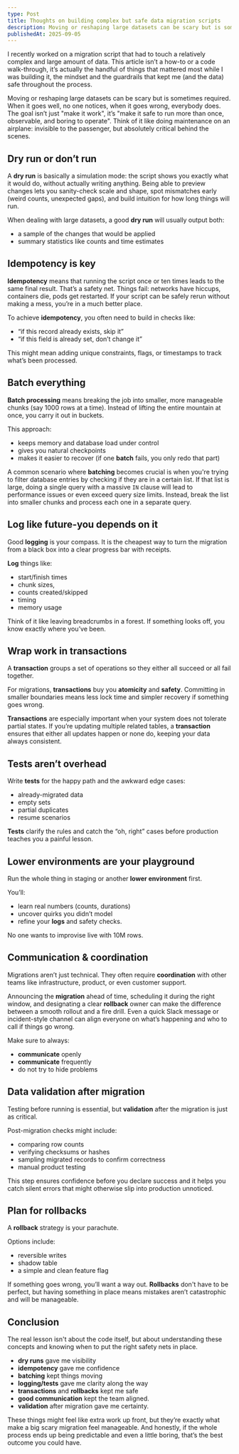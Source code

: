 ```yaml
---
type: Post
title: Thoughts on building complex but safe data migration scripts
description: Moving or reshaping large datasets can be scary but is sometimes required. When it goes well, no one notices, when it goes wrong, everybody does. The goal isn’t just "make it work", it’s "make it safe to run more than once, observable, and boring to operate".
publishedAt: 2025-09-05
---
```


I recently worked on a migration script that had to touch a relatively complex and large amount of data. This article isn’t a how-to or a code walk-through, it’s actually the handful of things that mattered most while I was building it, the mindset and the guardrails that kept me (and the data) safe throughout the process.

Moving or reshaping large datasets can be scary but is sometimes required. When it goes well, no one notices, when it goes wrong, everybody does. The goal isn’t just "make it work", it’s "make it safe to run more than once, observable, and boring to operate". Think of it like doing maintenance on an airplane: invisible to the passenger, but absolutely critical behind the scenes.

## Dry run or don’t run

A **dry run** is basically a simulation mode: the script shows you exactly what it would do, without actually writing anything. Being able to preview changes lets you sanity-check scale and shape, spot mismatches early (weird counts, unexpected gaps), and build intuition for how long things will run. 

When dealing with large datasets, a good **dry run** will usually output both:

- a sample of the changes that would be applied
- summary statistics like counts and time estimates 

## Idempotency is key

**Idempotency** means that running the script once or ten times leads to the same final result. That’s a safety net. Things fail: networks have hiccups, containers die, pods get restarted. If your script can be safely rerun without making a mess, you’re in a much better place.

To achieve **idempotency**, you often need to build in checks like: 

- “if this record already exists, skip it”
- “if this field is already set, don’t change it” 

This might mean adding unique constraints, flags, or timestamps to track what’s been processed.

## Batch everything

**Batch processing** means breaking the job into smaller, more manageable chunks (say 1000 rows at a time). Instead of lifting the entire mountain at once, you carry it out in buckets.

This approach:

- keeps memory and database load under control
- gives you natural checkpoints
- makes it easier to recover (if one **batch** fails, you only redo that part)

A common scenario where **batching** becomes crucial is when you're trying to filter database entries by checking if they are in a certain list. If that list is large, doing a single query with a massive `IN` clause will lead to performance issues or even exceed query size limits. Instead, break the list into smaller chunks and process each one in a separate query. 

## Log like future-you depends on it

Good **logging** is your compass. It is the cheapest way to turn the migration from a black box into a clear progress bar with receipts. 

**Log** things like:

- start/finish times 
- chunk sizes, 
- counts created/skipped
- timing
- memory usage  

Think of it like leaving breadcrumbs in a forest. If something looks off, you know exactly where you’ve been.

## Wrap work in transactions

A **transaction** groups a set of operations so they either all succeed or all fail together. 

For migrations, **transactions** buy you **atomicity** and **safety**. Committing in smaller boundaries means less lock time and simpler recovery if something goes wrong. 

**Transactions** are especially important when your system does not tolerate partial states. If you’re updating multiple related tables, a **transaction** ensures that either all updates happen or none do, keeping your data always consistent.

## Tests aren’t overhead

Write **tests** for the happy path and the awkward edge cases:

- already-migrated data
- empty sets
- partial duplicates
- resume scenarios

**Tests** clarify the rules and catch the “oh, right” cases before production teaches you a painful lesson.

## Lower environments are your playground

Run the whole thing in staging or another **lower environment** first. 

You’ll:

- learn real numbers (counts, durations)
- uncover quirks you didn’t model
- refine your **logs** and safety checks. 

No one wants to improvise live with 10M rows.

## Communication & coordination

Migrations aren’t just technical. They often require **coordination** with other teams like infrastructure, product, or even customer support.

Announcing the **migration** ahead of time, scheduling it during the right window, and designating a clear **rollback** owner can make the difference between a smooth rollout and a fire drill. Even a quick Slack message or incident-style channel can align everyone on what’s happening and who to call if things go wrong.

Make sure to always:

- **communicate** openly
- **communicate** frequently 
- do not try to hide problems

## Data validation after migration

Testing before running is essential, but **validation** after the migration is just as critical.

Post-migration checks might include:

- comparing row counts
- verifying checksums or hashes
- sampling migrated records to confirm correctness
- manual product testing

This step ensures confidence before you declare success and it helps you catch silent errors that might otherwise slip into production unnoticed.

## Plan for rollbacks

A **rollback** strategy is your parachute. 

Options include:

- reversible writes
- shadow table
- a simple and clean feature flag 

If something goes wrong, you’ll want a way out. **Rollbacks** don't have to be perfect, but having something in place means mistakes aren’t catastrophic and will be manageable. 

## Conclusion

The real lesson isn't about the code itself, but about understanding these concepts and knowing when to put the right safety nets in place. 

- **dry runs** gave me visibility
- **idempotency** gave me confidence
- **batching** kept things moving
- **logging/tests** gave me clarity along the way
- **transactions** and **rollbacks** kept me safe
- **good communication** kept the team aligned.
- **validation** after migration gave me certainty.

These things might feel like extra work up front, but they’re exactly what make a big scary migration feel manageable. And honestly, if the whole process ends up being predictable and even a little boring, that’s the best outcome you could have.

